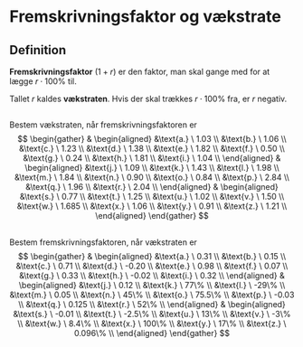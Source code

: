# Fremskrivningsfaktor og vækstrate

## Definition
**Fremskrivningsfaktor** $(1+r)$ er den faktor, man skal gange med for at lægge $r \cdot 100\%$ til.

Tallet $r$ kaldes **vækstraten**. Hvis der skal trækkes $r\cdot 100\%$ fra, er $r$ negativ.

##
Bestem vækstraten, når fremskrivningsfaktoren er
$$ 
\begin{gather}
& 
\begin{aligned}
&\text{a.} \ 1.03 \\
&\text{b.} \ 1.06 \\
&\text{c.} \ 1.23 \\
&\text{d.} \ 1.38 \\
&\text{e.} \ 1.82 \\
&\text{f.} \ 0.50 \\
&\text{g.} \ 0.24 \\
&\text{h.} \ 1.81 \\
&\text{i.} \ 1.04 \\
\end{aligned}
& 
\begin{aligned}
&\text{j.} \ 1.09 \\ 
&\text{k.} \ 1.43 \\
&\text{l.} \ 1.98 \\
&\text{m.} \ 1.84 \\
&\text{n.} \ 0.90 \\
&\text{o.} \ 0.84 \\
&\text{p.} \ 2.84 \\
&\text{q.} \ 1.96 \\
&\text{r.} \ 2.04 \\
\end{aligned}
& 
\begin{aligned}
&\text{s.} \ 0.77 \\
&\text{t.} \ 1.25 \\
&\text{u.} \ 1.02 \\
&\text{v.} \ 1.50 \\
&\text{w.} \ 1.685 \\
&\text{x.} \ 1.06 \\
&\text{y.} \ 0.91 \\
&\text{z.} \ 1.21 \\
\end{aligned}
\end{gather}
$$

##
Bestem fremskrivningsfaktoren, når vækstraten er
$$ 
\begin{gather}
& 
\begin{aligned}
&\text{a.} \ 0.31 \\
&\text{b.} \ 0.15 \\
&\text{c.} \ 0.71 \\
&\text{d.} \ -0.20 \\
&\text{e.} \ 0.98 \\
&\text{f.} \ 0.07 \\
&\text{g.} \ 0.33 \\
&\text{h.} \ -0.02 \\
&\text{i.} \ 0.32 \\
\end{aligned}
& 
\begin{aligned}
&\text{j.} \ 0.12 \\ 
&\text{k.} \ 77\% \\
&\text{l.} \ -29\% \\
&\text{m.} \ 0.05 \\
&\text{n.} \ 45\% \\
&\text{o.} \ 75.5\% \\
&\text{p.} \ -0.03 \\
&\text{q.} \ 0.125 \\
&\text{r.} \ 52\% \\
\end{aligned}
& 
\begin{aligned}
&\text{s.} \ -0.01 \\
&\text{t.} \ -2.5\% \\
&\text{u.} \ 13\% \\
&\text{v.} \ -3\% \\
&\text{w.} \ 8.4\% \\
&\text{x.} \ 100\% \\
&\text{y.} \ 17\% \\
&\text{z.} \ 0.096\% \\
\end{aligned}
\end{gather}
$$
